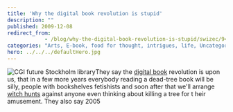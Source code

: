 ```yaml
---
title: 'Why the digital book revolution is stupid'
description: ""
published: 2009-12-08
redirect_from: 
            - /blog/why-the-digital-book-revolution-is-stupid/swizec/944
categories: "Arts, E-book, food for thought, intrigues, life, Uncategorized"
hero: ../../../defaultHero.jpg
---
```

![](http://cache.gawker.com/assets/images/4/2009/12/500x_library-image-rendering.jpg "CGI future Stockholm library")They say the [digital book](http://en.wikipedia.org/wiki/E-book "E-book") revolution is upon us, that in a few more years everybody reading a dead-tree book will be silly, people with bookshelves fetishists and soon after that we&#x27;ll arrange [witch hunts](http://en.wikipedia.org/wiki/Witch-hunt "Witch-hunt") against anyone even thinking about killing a tree for t heir amusement. They also say 2005
